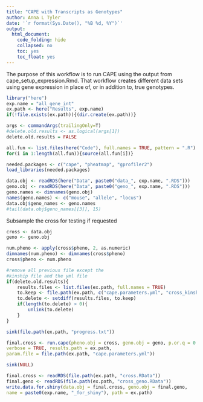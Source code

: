```yaml
---
title: "CAPE with Transcripts as Genotypes"
author: Anna L Tyler
date: '`r format(Sys.Date(), "%B %d, %Y")`'
output: 
  html_document:
    code_folding: hide
    collapsed: no
    toc: yes
    toc_float: yes
---
```



The purpose of this workflow is to run CAPE using the output from 
cape_setup_expression.Rmd. That workflow creates different data sets
using gene expression in place of, or in addition to, true genotypes.

```r
library("here")
exp.name = "all_gene_int"
ex.path <- here("Results", exp.name)
if(!file.exists(ex.path)){(dir.create(ex.path))}

args <- commandArgs(trailingOnly=T)
#delete.old.results <- as.logical(args[1])
delete.old.results = FALSE
```

```r
all.fun <- list.files(here("Code"), full.names = TRUE, pattern = ".R")
for(i in 1:length(all.fun)){source(all.fun[i])}
```

```r
needed.packages <- c("cape", "pheatmap", "gprofiler2")
load_libraries(needed.packages)
```


```r
data.obj <- readRDS(here("Data", paste0("data_", exp.name, ".RDS")))
geno.obj <- readRDS(here("Data", paste0("geno_", exp.name, ".RDS")))
geno.names <- dimnames(geno.obj)
names(geno.names) <- c("mouse", "allele", "locus")
data.obj$geno_names <- geno.names
#tail(data.obj$geno_names[[3]], 15)
```


Subsample the cross for testing if requested

```r
cross <- data.obj
geno <- geno.obj

num.pheno <- apply(cross$pheno, 2, as.numeric)
dimnames(num.pheno) <- dimnames(cross$pheno)
cross$pheno <- num.pheno
```


```r
#remove all previous file except the 
#kinship file and the yml file
if(delete.old.results){
    results.files <- list.files(ex.path, full.names = TRUE)
    to.keep <- file.path(ex.path, c("cape.parameters.yml", "cross_kinship.RData", "SNPlist.txt"))
    to.delete <- setdiff(results.files, to.keep)
    if(length(to.delete) > 0){
        unlink(to.delete)
    }
}

sink(file.path(ex.path, "progress.txt"))

final.cross <- run.cape(pheno.obj = cross, geno.obj = geno, p.or.q = 0.05, 
verbose = TRUE, results.path = ex.path, 
param.file = file.path(ex.path, "cape.parameters.yml"))

sink(NULL)

final.cross <- readRDS(file.path(ex.path, "cross.RData"))
final.geno <- readRDS(file.path(ex.path, "cross_geno.RData"))
write.data.for.shiny(data.obj = final.cross, geno.obj = final.geno, 
name = paste0(exp.name, "_for_shiny"), path = ex.path)
```

